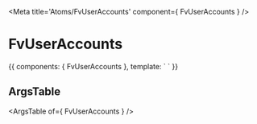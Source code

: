 
<Meta title='Atoms/FvUserAccounts' component={ FvUserAccounts } />

# FvUserAccounts

<Canvas>
<Story name='Common' height='150px'>{{
  components: { FvUserAccounts },
  template: `<FvUserAccounts>
  </FvUserAccounts>`
}}</Story>
</Canvas>

## ArgsTable

<ArgsTable of={ FvUserAccounts } />
